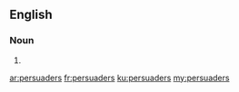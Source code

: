 ==English==

===Noun===
{{head|en|plural}}

# {{plural of|persuader|lang=en|nocat=1}}

[[ar:persuaders]]
[[fr:persuaders]]
[[ku:persuaders]]
[[my:persuaders]]